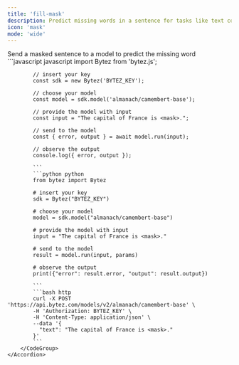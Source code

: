 ```yaml
---
title: 'fill-mask'
description: Predict missing words in a sentence for tasks like text completion, language modeling, and text generation
icon: 'mask'
mode: 'wide'
---
```


<AccordionGroup>
	<Accordion defaultOpen="true" title="Basic usage">
		Send a masked sentence to a model to predict the missing word
		<CodeGroup>
			```javascript javascript
			import Bytez from 'bytez.js';
			
			// insert your key
			const sdk = new Bytez('BYTEZ_KEY');
			
			// choose your model
			const model = sdk.model('almanach/camembert-base');
			
			// provide the model with input
			const input = "The capital of France is <mask>.";
			
			// send to the model
			const { error, output } = await model.run(input);
			
			// observe the output
			console.log({ error, output });
			
			```
			```python python
			from bytez import Bytez
			
			# insert your key
			sdk = Bytez("BYTEZ_KEY")
			
			# choose your model
			model = sdk.model("almanach/camembert-base")
			
			# provide the model with input
			input = "The capital of France is <mask>."
			
			# send to the model
			result = model.run(input, params)
			
			# observe the output
			print({"error": result.error, "output": result.output})
			
			```
			```bash http
			curl -X POST 'https://api.bytez.com/models/v2/almanach/camembert-base' \
			-H 'Authorization: BYTEZ_KEY' \
			-H 'Content-Type: application/json' \
			--data '{
			  "text": "The capital of France is <mask>."
			}'
			```
		</CodeGroup>
	</Accordion>
</AccordionGroup>